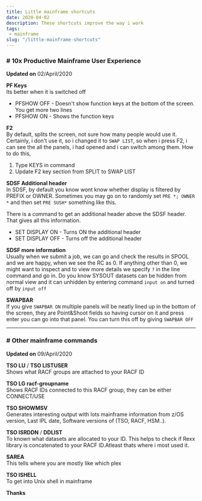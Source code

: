 ```yaml
---
title: Little mainframe shortcuts
date: 2020-04-02
description: These shortcuts improve the way i work
tags: 
 - mainframe 
slug: "/little-mainframe-shortcuts"
---
```


### # 10x Productive Mainframe User Experience 
**Updated on** 02/April/2020    

**PF Keys**    
Its better when it is switched off
* PFSHOW OFF - Doesn't show function keys at the bottom of the screen. You get more two lines
* PFSHOW ON  - Shows the function keys

**F2**    
By default, splits the screen, not sure how many people would use it. Certainly, i don't use it, so i changed it to `SWAP LIST`, so when i press F2, i can see the all the panels, i had opened and i can switch among them. How to do this,    

1. Type KEYS in command
2. Update F2 key section from SPLIT to SWAP LIST

**SDSF Additional header**    
In SDSF, by default you know wont know whether display is filtered by PREFIX or OWNER. Sometimes you may go on to randomly set `PRE *; OWNER *` and then set `PRE SUSH*` something like this. 

There is a command to get an additional header above the SDSF header. That gives all this information.    
* SET DISPLAY ON - Turns ON the additional header 
* SET DISPLAY OFF - Turns off the additional header 

**SDSF more information**    
Usually when we submit a job, we can go and check the results in SPOOL and we are happy, when we see the RC as 0. If anything other than 0, we might want to inspect and to view more details we specify `?` in the line command and go in. Do you know SYSOUT datasets can be hidden from normal view and it can unhidden by entering command `input on` and turned off by `input off`

**SWAPBAR**    
If you give `SWAPBAR ON` multiple panels will be neatly lined up in the bottom of the screen, they are Point&Shoot fields so having cursor on it and press enter you can go into that panel. You can turn this off by giving `SWAPBAR OFF` 
___
### # Other mainframe commands
**Updated on** 09/April/2020    

**TSO LU** / **TSO LISTUSER**    
Shows what RACF groups are attached to your RACF ID

**TSO LG racf-groupname**    
Shows RACF IDs connected to this RACF group, they can be either CONNECT/USE

**TSO SHOWMSV**    
Generates interesting output with lots mainframe information from z/OS version, Last IPL date, Software versions of (TSO, RACF, HSM..). 

**TSO ISRDDN** / **DDLIST**    
To known what datasets are allocated to your ID. This helps to check if Rexx library is concatenated to  your RACF ID.Atleast thats where i most used it. 

**SAREA**    
This tells where you are mostly like which plex 

**TSO ISHELL**    
To get into Unix shell in mainframe

**Thanks**